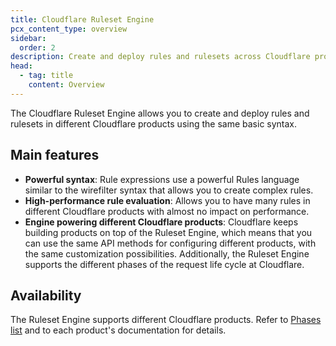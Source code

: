 ```yaml
---
title: Cloudflare Ruleset Engine
pcx_content_type: overview
sidebar:
  order: 2
description: Create and deploy rules and rulesets across Cloudflare products using the Ruleset Engine's powerful syntax and high-performance evaluation.
head:
  - tag: title
    content: Overview
---
```



The Cloudflare Ruleset Engine allows you to create and deploy rules and rulesets in different Cloudflare products using the same basic syntax.

## Main features

- **Powerful syntax**: Rule expressions use a powerful Rules language similar to the wirefilter syntax that allows you to create complex rules.
- **High-performance rule evaluation**: Allows you to have many rules in different Cloudflare products with almost no impact on performance.
- **Engine powering different Cloudflare products**: Cloudflare keeps building products on top of the Ruleset Engine, which means that you can use the same API methods for configuring different products, with the same customization possibilities. Additionally, the Ruleset Engine supports the different phases of the request life cycle at Cloudflare.

## Availability

The Ruleset Engine supports different Cloudflare products. Refer to [Phases list](/ruleset-engine/reference/phases-list/) and to each product's documentation for details.
